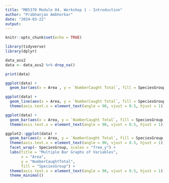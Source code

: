 ```yaml
---
title: "MB5370 Module 04. Workshop 1 - Introduction"
author: "Prabhanjan Ambhorkar"
date: "2024-03-22"
output:
---
```


```r
knitr::opts_chunk$set(echo = TRUE)
```


```r
library(tidyverse)
library(dplyr)

data_ass2
data <- data_ass2 %>% drop_na()

print(data)
```



```r
ggplot(data) + 
  geom_bar(aes(x = Area , y = `NumberCaught Total`, fill = SpeciesGroup, colour = SpeciesGroup), stat = "identity")
```





```r
ggplot(data) + 
  geom_line(aes(x = Area, y = `NumberCaught Total`, fill = SpeciesGroup, colour = SpeciesGroup), stat = "identity") +
  theme(axis.text.x = element_text(angle = 90, vjust = 0.5, hjust = 1))
```




```r
ggplot(data) + 
  geom_bar(aes(x = Area, y = `NumberCaught Total`, fill = SpeciesGroup, colour = SpeciesGroup), stat = "identity") +
  theme(axis.text.x = element_text(angle = 90, vjust = 0.5, hjust = 1))
```
```r
ggplot2::ggplot(data) + 
  geom_bar(aes(x = Area, y = `NumberCaught Total`, fill = SpeciesGroup, colour = SpeciesGroup), stat = "identity") +
  theme(axis.text.x = element_text(angle = 90, vjust = 0.5, hjust = 1)) +
  facet_wrap(~ SpeciesGroup, scales = "free_y") +
  labs(title = "Multiple Bar Graphs of Variables",
       x = "Area",
       y = "NumberCaughtTotal",
       fill = "SpeciesGroup") +
  theme(axis.text.x = element_text(angle = 90, vjust = 0.5, hjust = 1))
  theme_minimal()
  
```